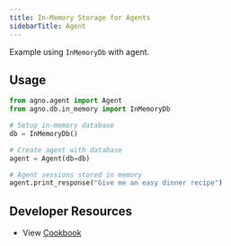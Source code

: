```yaml
---
title: In-Memory Storage for Agents
sidebarTitle: Agent
---
```


Example using `InMemoryDb` with agent.

## Usage

```python
from agno.agent import Agent
from agno.db.in_memory import InMemoryDb

# Setup in-memory database
db = InMemoryDb()

# Create agent with database
agent = Agent(db=db)

# Agent sessions stored in memory
agent.print_response("Give me an easy dinner recipe")
```


## Developer Resources

- View [Cookbook](https://github.com/agno-agi/agno/blob/main/cookbook/db/in_memory/in_memory_storage_for_agent.py)
